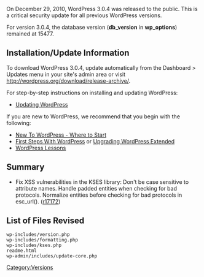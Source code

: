 {{Languages|
{{en|Version 3.0.4}}
{{pl|Wersja 3.0.4}}
{{pt-br|Versão 3.0.4}}
{{ru|Версия 3.0.4}}
{{th|รุ่น 3.0.4}}
}}

On December 29, 2010, WordPress 3.0.4 was released to the public. This is a critical security update for all previous WordPress versions.

For version 3.0.4, the database version ('''db_version''' in '''wp_options''') remained at 15477.

==Installation/Update Information==
To download WordPress 3.0.4, update automatically from the Dashboard > Updates menu in your site's admin area or visit http://wordpress.org/download/release-archive/.

For step-by-step instructions on installing and updating WordPress:

* [[Updating WordPress]]

If you are new to WordPress, we recommend that you begin with the following:
* [[New To WordPress - Where to Start]]
* [[First Steps With WordPress]] or [[Upgrading WordPress Extended]]
* [[WordPress Lessons]]

== Summary ==
* Fix XSS vulnerabilities in the KSES library: Don't be case sensitive to attribute names. Handle padded entities when checking for bad protocols. Normalize entities before checking for bad protocols in esc_url(). ([http://core.trac.wordpress.org/changeset/17172 r17172])

==List of Files Revised==
<pre>
wp-includes/version.php
wp-includes/formatting.php
wp-includes/kses.php
readme.html
wp-admin/includes/update-core.php
</pre>

{{Versions}}

[[Category:Versions]]